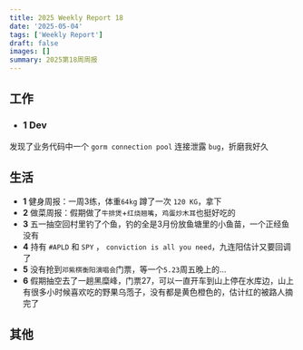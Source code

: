 ```yaml
---
title: 2025 Weekly Report 18
date: '2025-05-04'
tags: ['Weekly Report']
draft: false
images: []
summary: 2025第18周周报
---
```


<TOCInline toc={props.toc}/>

## 工作



- ### 1 Dev

发现了业务代码中一个 `gorm connection pool` 连接泄露 `bug`，折磨我好久

## 生活

- **1** 健身周报：一周3练，体重`64kg` 蹲了一次 `120 KG`，拿下
- **2** 做菜周报：假期做了`牛排煲`+`红烧翘嘴`，`鸡蛋炒木耳`也挺好吃的
- **3** 五一抽空回村里钓了个鱼，钓的全是3月份放鱼塘里的小鱼苗，一个正经鱼没有
- **4** 持有 `#APLD` 和 `SPY` ， `conviction is all you need`，九连阳估计又要回调了
- **5** 没有抢到`邓紫棋衡阳演唱会`门票，等一个`5.23`周五晚上的...
- **6** 假期抽空去了一趟黑糜峰，门票27，可以一直开车到山上停在水库边，山上有很多小时候喜欢吃的野果乌萢子，没有都是黄色橙色的，估计红的被路人摘完了


## 其他
